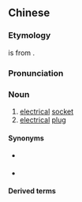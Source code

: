 {{also|插苏}}
==Chinese==
{{zh-forms|s=插苏|2=''phonetic''}}

===Etymology===
{{zh-l|蘇|sou1}} is from {{bor|zh|en|notext=1|socket}}.

===Pronunciation===
{{zh-pron
|c=caap3 sou1
|cat=n
}}

===Noun===
{{zh-noun}} {{tlb|zh|Cantonese}}

# [[electrical]] [[socket]]
# [[electrical]] [[plug]]

====Synonyms====
* {{sense|socket}} {{zh-l|插座}}
* {{sense|plug}} {{zh-l|插頭}}

====Derived terms====
{{zh-der|萬能插蘇}}